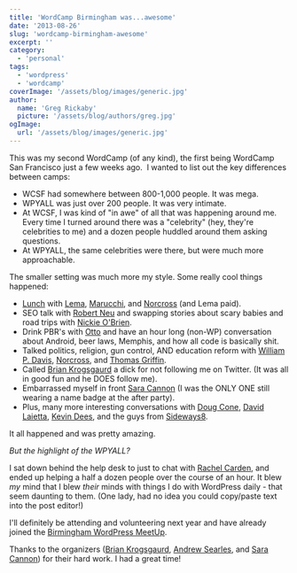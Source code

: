 ```yaml
---
title: 'WordCamp Birmingham was...awesome'
date: '2013-08-26'
slug: 'wordcamp-birmingham-awesome'
excerpt: ''
category:
  - 'personal'
tags:
  - 'wordpress'
  - 'wordcamp'
coverImage: '/assets/blog/images/generic.jpg'
author:
  name: 'Greg Rickaby'
  picture: '/assets/blog/authors/greg.jpg'
ogImage:
  url: '/assets/blog/images/generic.jpg'
---
```


This was my second WordCamp (of any kind), the first being WordCamp San Francisco just a few weeks ago.  I wanted to list out the key differences between camps:

- WCSF had somewhere between 800-1,000 people. It was mega.
- WPYALL was just over 200 people. It was very intimate.
- At WCSF, I was kind of "in awe" of all that was happening around me. Every time I turned around there was a "celebrity" (hey, they're celebrities to me) and a dozen people huddled around them asking questions.
- At WPYALL, the same celebrities were there, but were much more approachable.

The smaller setting was much more my style. Some really cool things happened:

- [Lunch](https://twitter.com/karimmarucchi/status/371323198677479424) with [Lema](https://twitter.com/chrislema), [Marucchi](https://twitter.com/karimmarucchi), and [Norcross](https://twitter.com/norcross) (and Lema paid).
- SEO talk with [Robert Neu](https://twitter.com/realFATmedia) and swapping stories about scary babies and road trips with [Nickie O'Brien](https://twitter.com/FATmediagirl).
- Drink PBR's with [Otto](https://twitter.com/otto42) and have an hour long (non-WP) conversation about Android, beer laws, Memphis, and how all code is basically shit.
- Talked politics, religion, gun control, AND education reform with [William P. Davis](https://twitter.com/williampd), [Norcross](https://twitter.com/norcross), and [Thomas Griffin](https://twitter.com/jthomasgriffin).
- Called [Brian Krogsgaurd](https://twitter.com/Krogsgard) a dick for not following me on Twitter. (It was all in good fun and he DOES follow me).
- Embarrassed myself in front [Sara Cannon](https://twitter.com/saracannon) (I was the ONLY ONE still wearing a name badge at the after party).
- Plus, many more interesting conversations with [Doug Cone](https://twitter.com/nullvariable), [David Laietta](https://twitter.com/davidlaietta), [Kevin Dees](https://twitter.com/kevindees), and the guys from [Sideways8](https://twitter.com/sideways8com).

It all happened and was pretty amazing.

_But the highlight of the WPYALL?_

I sat down behind the help desk to just to chat with [Rachel Carden](https://twitter.com/bamadesigner), and ended up helping a half a dozen people over the course of an hour. It blew _my_ mind that I blew _their_ minds with things I do with WordPress daily - that seem daunting to them. (One lady, had no idea you could copy/paste text into the post editor!)

I'll definitely be attending and volunteering next year and have already joined the [Birmingham WordPress MeetUp](http://www.meetup.com/Birmingham-WordPress-Meetup/).

Thanks to the organizers ([Brian Krogsgaurd](https://twitter.com/Krogsgard), [Andrew Searles](https://twitter.com/acsearles), and [Sara Cannon](https://twitter.com/saracannon)) for their hard work. I had a great time!
